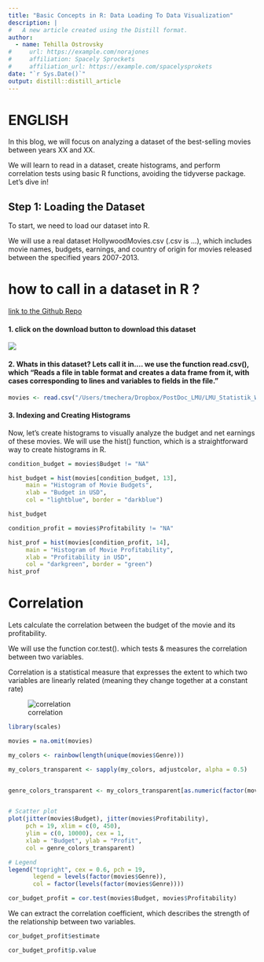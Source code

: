 ```yaml
---
title: "Basic Concepts in R: Data Loading To Data Visualization"
description: |
#   A new article created using the Distill format.
author:
  - name: Tehilla Ostrovsky 
#     url: https://example.com/norajones
#     affiliation: Spacely Sprockets
#     affiliation_url: https://example.com/spacelysprokets
date: "`r Sys.Date()`"
output: distill::distill_article
---
```


# ENGLISH 


In this blog, we will focus on analyzing a dataset of the best-selling movies between years XX and XX. 

We will learn to read in a dataset, create histograms, and perform correlation tests using basic R functions, avoiding the tidyverse package. Let's dive in!


## Step 1: Loading the Dataset

To start, we need to load our dataset into R. 


We will use a real dataset HollywoodMovies.csv (.csv is ...), which includes movie names, budgets, earnings, and country of origin for movies released between the specified years 2007-2013.

# how to call in a dataset in R ?

[link to the Github Repo](https://github.com/reisanar/datasets/blob/master/HollywoodMovies.csv)

#### 1. click on the download button to download this dataset 

<img src="img/Moview_dataSet.png"></img>


#### 2. Whats in this dataset? Lets call it in.... we use the function read.csv(), which "Reads a file in table format and creates a data frame from it, with cases corresponding to lines and variables to fields in the file."

```r
movies <- read.csv("/Users/tmechera/Dropbox/PostDoc_LMU/LMU_Statistik_Website/HollywoodMovies.csv")
```

#### 3. Indexing and Creating Histograms
Now, let's create histograms to visually analyze the budget and net earnings of these movies. We will use the hist() function, which is a straightforward way to create histograms in R.


```r
condition_budget = movies$Budget != "NA" 

hist_budget = hist(movies[condition_budget, 13], 
     main = "Histogram of Movie Budgets", 
     xlab = "Budget in USD", 
     col = "lightblue", border = "darkblue")

hist_budget
```


```r
condition_profit = movies$Profitability != "NA"

hist_prof = hist(movies[condition_profit, 14], 
     main = "Histogram of Movie Profitability", 
     xlab = "Profitability in USD", 
     col = "darkgreen", border = "green")
hist_prof
```

# Correlation  

Lets calculate the correlation between the budget of the movie and its profitability. 


We will use the function cor.test(). which tests & measures the correlation between two variables. 

Correlation is a statistical measure that expresses the extent to which two variables are linearly related (meaning they change together at a constant rate) 


![correlation](img/correlation.png)

```r
library(scales)

movies = na.omit(movies)

my_colors <- rainbow(length(unique(movies$Genre)))

my_colors_transparent <- sapply(my_colors, adjustcolor, alpha = 0.5)


genre_colors_transparent <- my_colors_transparent[as.numeric(factor(movies$Genre))]


# Scatter plot
plot(jitter(movies$Budget), jitter(movies$Profitability),
     pch = 19, xlim = c(0, 450), 
     ylim = c(0, 10000), cex = 1, 
     xlab = "Budget", ylab = "Profit",
     col = genre_colors_transparent)

# Legend
legend("topright", cex = 0.6, pch = 19,
       legend = levels(factor(movies$Genre)),
       col = factor(levels(factor(movies$Genre))))

```


```r
cor_budget_profit = cor.test(movies$Budget, movies$Profitability)
```


We can extract the correlation coefficient, which describes the strength of the relationship between two variables. 


```r
cor_budget_profit$estimate

cor_budget_profit$p.value
```


